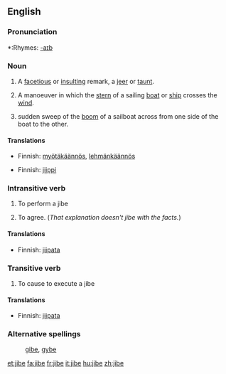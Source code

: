 ==English==

===Pronunciation===
*:Rhymes: [[Rhymes:English:-aɪb|-aɪb]]

===Noun===
{{en-noun}}
{{wikipedia}}

# A [[facetious]] or [[insult]]ing remark, a [[jeer]] or [[taunt]].
# {{nautical}} A manoeuver in which the [[stern]] of a sailing [[boat]] or [[ship]] crosses the [[wind]].
# {{nautical}} sudden sweep of the [[boom]] of a sailboat across from one side of the boat to the other.

====Translations====
{{trans-top|sailing manoeuver}}
*Finnish: [[myötäkäännös]], [[lehmänkäännös]]
{{trans-bottom}}

{{trans-top|sudden sweep of a boom of a sailboat}}
*Finnish: [[jiippi]]
{{trans-bottom}}

===Intransitive verb===
{{rfc-trverb|Intransitive verb}}
{{en-verb|jib|ing}}

# {{nautical}} To perform a jibe
# To agree.  (''That explanation doesn't jibe with the facts.'')

====Translations====
{{trans-top|to perform a jibe}}
*Finnish: [[jiipata]]
{{trans-bottom}}

===Transitive verb===
{{en-verb|jib|ing}}

# {{nautical}} To cause to execute a jibe

====Translations====
{{top}}
*Finnish: [[jiipata]]
{{bottom}}

===Alternative spellings===
: [[gibe]], [[gybe]]

[[et:jibe]]
[[fa:jibe]]
[[fr:jibe]]
[[it:jibe]]
[[hu:jibe]]
[[zh:jibe]]